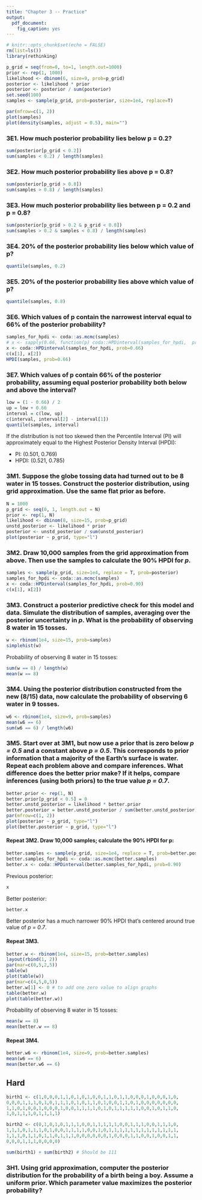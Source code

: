 ```yaml
---
title: "Chapter 3 -- Practice"
output: 
  pdf_document: 
    fig_caption: yes
---
```


```r
# knitr::opts_chunk$set(echo = FALSE)
rm(list=ls())
library(rethinking)
```

```r
p_grid = seq(from=0, to=1, length.out=1000)
prior <- rep(1, 1000)
likelihood <- dbinom(6, size=9, prob=p_grid)
posterior <- likelihood * prior
posterior <- posterior / sum(posterior)
set.seed(100)
samples <- sample(p_grid, prob=posterior, size=1e4, replace=T)
```

```r
par(mfrow=c(1, 2))
plot(samples)
plot(density(samples, adjust = 0.5), main="")
```

### 3E1. How much posterior probability lies below p = 0.2?
```r
sum(posterior[p_grid < 0.2])
sum(samples < 0.2) / length(samples)
```

### 3E2. How much posterior probability lies above p = 0.8?
```r
sum(posterior[p_grid > 0.8])
sum(samples > 0.8) / length(samples)
```
### 3E3. How much posterior probability lies between p = 0.2 and p = 0.8?
```r
sum(posterior[p_grid > 0.2 & p_grid < 0.8])
sum(samples > 0.2 & samples < 0.8) / length(samples)
```

### 3E4. 20% of the posterior probability lies below which value of p?
```r
quantile(samples, 0.2)
```

### 3E5. 20% of the posterior probability lies above which value of p?
```r
quantile(samples, 0.8)
```

### 3E6. Which values of p contain the narrowest interval equal to 66% of the posterior probability?
```r
samples_for_hpdi <- coda::as.mcmc(samples)
# x <- sapply(0.66, function(p) coda::HPDinterval(samples_for_hpdi,  prob = p))
x <- coda::HPDinterval(samples_for_hpdi, prob=0.66)
c(x[1], x[2])
HPDI(samples, prob=0.66)
```

### 3E7. Which values of p contain 66% of the posterior probability, assuming equal posterior probability both below and above the interval?
```r
low = (1 - 0.66) / 2
up = low + 0.66
interval = c(low, up)
c(interval, interval[2] - interval[1])
quantile(samples, interval)
```

If the distribution is not too skewed then the Percentile Interval (PI) will approximately equal to the Highest Posterior Density Interval (HPDI):

* PI: (0.501, 0.769)
* HPDI: (0.521, 0.785)
 
### 3M1. Suppose the globe tossing data had turned out to be 8 water in 15 tosses. Construct the posterior distribution, using grid approximation. Use the same flat prior as before.

```r
N = 1000
p_grid <- seq(0, 1, length.out = N)
prior <- rep(1, N)
likelihood <- dbinom(8, size=15, prob=p_grid)
unstd_posterior <- likelihood * prior
posterior <- unstd_posterior / sum(unstd_posterior)
plot(posterior ~ p_grid, type="l")
```

### 3M2. Draw 10,000 samples from the grid approximation from above. Then use the samples to calculate the 90% HPDI for *p*.
```r
samples <- sample(p_grid, size=1e4, replace = T, prob=posterior)
samples_for_hpdi <- coda::as.mcmc(samples)
x <- coda::HPDinterval(samples_for_hpdi, prob=0.90)
c(x[1], x[2])
```

### 3M3. Construct a posterior predictive check for this model and data. Simulate the distribution of samples, averaging over the posterior uncertainty in *p*. What is the probability of observing 8 water in 15 tosses.

```r
w <- rbinom(1e4, size=15, prob=samples)
simplehist(w)
```

Probability of observing 8 water in 15 tosses:
```r
sum(w == 8) / length(w)
mean(w == 8)
```

### 3M4. Using the posterior distribution constructed from the new (8/15) data, now calculate the probability of observing 6 water in 9 tosses.

```r
w6 <- rbinom(1e4, size=9, prob=samples)
mean(w6 == 6)
sum(w6 == 6) / length(w6)
```

### 3M5. Start over at **3M1**, but now use a prior that is zero below *p = 0.5* and a constant above *p = 0.5*. This corresponds to prior information that a majority of the Earth's surface is water. Repeat each problem above and compare inferences. What difference does the better prior make? If it helps, compare inferences (using both priors) to the true value *p = 0.7*.

```r
better.prior <- rep(1, N)
better.prior[p_grid < 0.5] = 0
better.unstd_posterior = likelihood * better.prior
better.posterior = better.unstd_posterior / sum(better.unstd_posterior)
par(mfrow=c(1, 2))
plot(posterior ~ p_grid, type="l")
plot(better.posterior ~ p_grid, type="l")
```

#### Repeat 3M2. Draw 10,000 samples; calculate the 90% HPDI for **p**:
```r
better.samples <- sample(p_grid, size=1e4, replace = T, prob=better.posterior)
better.samples_for_hpdi <- coda::as.mcmc(better.samples)
better.x <- coda::HPDinterval(better.samples_for_hpdi, prob=0.90)
```

Previous posterior:
```r
x
```

Better posterior:
```r
better.x
```

Better posterior has a much narrower 90% HPDI that's centered around true value of *p = 0.7*.

#### Repeat 3M3. 
```r
better.w <- rbinom(1e4, size=15, prob=better.samples)
layout(rbind(1, 2))
par(mar=c(0,5,2,5))
table(w)
plot(table(w))
par(mar=c(4,5,0,5))
better.w[1] <- 0 # to add one zero value to align graphs
table(better.w)
plot(table(better.w))
```
Probability of observing 8 water in 15 tosses:
```r
mean(w == 8)
mean(better.w == 8)
```

#### Repeat 3M4.
```r
better.w6 <- rbinom(1e4, size=9, prob=better.samples)
mean(w6 == 6)
mean(better.w6 == 6)
```

## Hard
```r
birth1 <- c(1,0,0,0,1,1,0,1,0,1,0,0,1,1,0,1,1,0,0,0,1,0,0,0,1,0,
0,0,0,1,1,1,0,1,0,1,1,1,0,1,0,1,1,0,1,0,0,1,1,0,1,0,0,0,0,0,0,0,
1,1,0,1,0,0,1,0,0,0,1,0,0,1,1,1,1,0,1,0,1,1,1,1,1,0,0,1,0,1,1,0,
1,0,1,1,1,0,1,1,1,1)

birth2 <- c(0,1,0,1,0,1,1,1,0,0,1,1,1,1,1,0,0,1,1,1,0,0,1,1,1,0,
1,1,1,0,1,1,1,0,1,0,0,1,1,1,1,0,0,1,0,1,1,1,1,1,1,1,1,1,1,1,1,1,
1,1,1,0,1,1,0,1,1,0,1,1,1,0,0,0,0,0,0,1,0,0,0,1,1,0,0,1,0,0,1,1,
0,0,0,1,1,1,0,0,0,0)

sum(birth1) + sum(birth2) # Should be 111
```

### 3H1. Using grid approximation, computer the posterior distribution for the probability of a birth being a boy. Assume a uniform prior. Which parameter value maximizes the posterior probability?
```r

```

